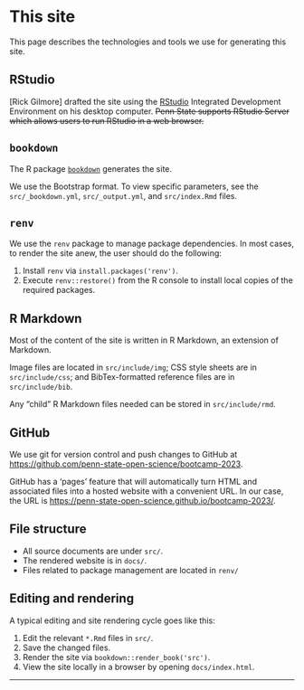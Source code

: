 # This site

This page describes the technologies and tools we use for generating this site.

## RStudio

[Rick Gilmore] drafted the site using the [RStudio](https://posit.co/download/rstudio-desktop/) Integrated Development Environment on his desktop computer.
~~Penn State supports RStudio Server which allows users to run RStudio in a web browser.~~

## `bookdown`

The R package [`bookdown`](https://bookdown.org/yihui/bookdown/) generates the site.

We use the Bootstrap format.
To view specific parameters, see the `src/_bookdown.yml`, `src/_output.yml`, and `src/index.Rmd` files.

## `renv`

We use the `renv` package to manage package dependencies.
In most cases, to render the site anew, the user should do the following:

1. Install `renv` via `install.packages('renv')`.
2. Execute `renv::restore()` from the R console to install local copies of the required packages.

## R Markdown

Most of the content of the site is written in R Markdown, an extension of Markdown.

Image files are located in `src/include/img`; CSS style sheets are in `src/include/css`; and BibTex-formatted reference files are in `src/include/bib`.

Any "child" R Markdown files needed can be stored in `src/include/rmd`.

## GitHub

We use git for version control and push changes to GitHub at <https://github.com/penn-state-open-science/bootcamp-2023>.

GitHub has a 'pages' feature that will automatically turn HTML and associated files into a hosted website with a convenient URL.
In our case, the URL is <https://penn-state-open-science.github.io/bootcamp-2023/>.

## File structure

- All source documents are under `src/`.
- The rendered website is in `docs/`.
- Files related to package management are located in `renv/`

## Editing and rendering

A typical editing and site rendering cycle goes like this:

1. Edit the relevant `*.Rmd` files in `src/`.
2. Save the changed files.
3. Render the site via `bookdown::render_book('src')`.
4. View the site locally in a browser by opening `docs/index.html`.

---